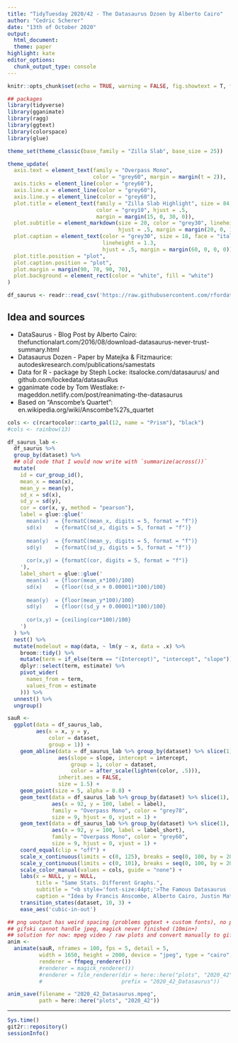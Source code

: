 ```yaml
---
title: "TidyTuesday 2020/42 - The Datasaurus Dzoen by Alberto Cairo"
author: "Cedric Scherer"
date: "13th of October 2020"
output:
  html_document:
  theme: paper
highlight: kate
editor_options:
  chunk_output_type: console
---
```

  
```r
knitr::opts_chunk$set(echo = TRUE, warning = FALSE, fig.showtext = T, fig.retina = 1)
```

```r
## packages
library(tidyverse)
library(gganimate)
library(ragg)
library(ggtext)
library(colorspace)
library(glue)

theme_set(theme_classic(base_family = "Zilla Slab", base_size = 25))

theme_update(
  axis.text = element_text(family = "Overpass Mono",
                           color = "grey60", margin = margin(t = 2)),
  axis.ticks = element_line(color = "grey60"),
  axis.line.x = element_line(color = "grey60"),
  axis.line.y = element_line(color = "grey60"),
  plot.title = element_text(family = "Zilla Slab Highlight", size = 84, 
                            color = "grey10", hjust = .5,
                            margin = margin(15, 0, 30, 0)),
  plot.subtitle = element_markdown(size = 20, color = "grey30", lineheight = 1.6,
                                   hjust = .5, margin = margin(20, 0, 100, 0)),
  plot.caption = element_text(color = "grey30", size = 18, face = "italic", 
                              lineheight = 1.3,
                              hjust = .5, margin = margin(60, 0, 0, 0)),
  plot.title.position = "plot",
  plot.caption.position = "plot",
  plot.margin = margin(90, 70, 90, 70),
  plot.background = element_rect(color = "white", fill = "white")
)
```

```r
df_saurus <- readr::read_csv('https://raw.githubusercontent.com/rfordatascience/tidytuesday/master/data/2020/2020-10-13/datasaurus.csv')
```

## Idea and sources

* DataSaurus - Blog Post by Alberto Cairo: thefunctionalart.com/2016/08/download-datasaurus-never-trust-summary.html
* Datasaurus Dozen - Paper by Matejka & Fitzmaurice: autodeskresearch.com/publications/samestats
* Data for R - package by Steph Locke: itsalocke.com/datasaurus/ and github.com/lockedata/datasauRus
* gganimate code by Tom Westlake: r-mageddon.netlify.com/post/reanimating-the-datasaurus
* Based on "Anscombe's Quartet": en.wikipedia.org/wiki/Anscombe%27s_quartet

```r
cols <- c(rcartocolor::carto_pal(12, name = "Prism"), "black")
#cols <- rainbow(13)

df_saurus_lab <- 
  df_saurus %>% 
  group_by(dataset) %>% 
  ## old code that I would now write with `summarize(across())`
  mutate(
    id = cur_group_id(),
    mean_x = mean(x),
    mean_y = mean(y),
    sd_x = sd(x),
    sd_y = sd(y),
    cor = cor(x, y, method = "pearson"),
    label = glue::glue('
      mean(x)  = {formatC(mean_x, digits = 5, format = "f")}
      sd(x)    = {formatC(sd_x, digits = 5, format = "f")}
      
      mean(y)  = {formatC(mean_y, digits = 5, format = "f")}
      sd(y)    = {formatC(sd_y, digits = 5, format = "f")}
      
      cor(x,y) = {formatC(cor, digits = 5, format = "f")}
    '),
    label_short = glue::glue('
      mean(x)  = {floor(mean_x*100)/100}
      sd(x)    = {floor((sd_x + 0.00001)*100)/100}
      
      mean(y)  = {floor(mean_y*100)/100}
      sd(y)    = {floor((sd_y + 0.00001)*100)/100}
      
      cor(x,y) = {ceiling(cor*100)/100}
    ')
  ) %>%
  nest() %>% 
  mutate(modelout = map(data, ~ lm(y ~ x, data = .x) %>%
    broom::tidy() %>% 
    mutate(term = if_else(term == "(Intercept)", "intercept", "slope")) %>% 
    dplyr::select(term, estimate) %>% 
    pivot_wider(
      names_from = term,
      values_from = estimate
    ))) %>%
  unnest() %>% 
  ungroup()
```


```r
sauR <- 
  ggplot(data = df_saurus_lab,
         aes(x = x, y = y,
             color = dataset, 
             group = 1)) +
    geom_abline(data = df_saurus_lab %>% group_by(dataset) %>% slice(1),
                aes(slope = slope, intercept = intercept, 
                    group = 1, color = dataset, 
                    color = after_scale(lighten(color, .5))), 
                inherit.aes = FALSE,
                size = 1.5) +  
    geom_point(size = 5, alpha = 0.8) +
    geom_text(data = df_saurus_lab %>% group_by(dataset) %>% slice(1),
              aes(x = 92, y = 100, label = label),
              family = "Overpass Mono", color = "grey78", 
              size = 9, hjust = 0, vjust = 1) +
    geom_text(data = df_saurus_lab %>% group_by(dataset) %>% slice(1),
              aes(x = 92, y = 100, label = label_short),
              family = "Overpass Mono", color = "grey60", 
              size = 9, hjust = 0, vjust = 1) +
    coord_equal(clip = "off") +
    scale_x_continuous(limits = c(0, 125), breaks = seq(0, 100, by = 20), expand = c(.01, .01)) +
    scale_y_continuous(limits = c(0, 101), breaks = seq(0, 100, by = 20), expand = c(.01, .01)) +
    scale_color_manual(values = cols, guide = "none") +
    labs(x = NULL, y = NULL, 
         title = "Same Stats. Different Graphs.",
         subtitle = "<b style='font-size:44pt;'>The Famous Datasaurus (*Anscombosaurus spec.*) Dozen</b><br><br>is a set of 13 different datasets with nigh-identical summary statistics, which could lead one to believe the<br>datasets are quite similar. After visualizing the data, it becomes clear that the datasets are markedly different.<br>It is based on **Anscombe's Quartet** which was developed by F.J. Anscombe in 1973 to demonstrate the importance<br>of data visualization. In 2016, Alberto Cairo created the Datasaurus dataset which urges people to *never trust*<br>*summary statistics alone; always visualize your data*. This dataset was published together with a dozen<br> other datasets with almost the same summary statistics by Justin Matejka & George Fitzmaurice in 2017.",
         caption = "Idea by Francis Anscombe, Alberto Cairo, Justin Matejka & George Fitzmaurice\nVisualization by Cédric Scherer based on code by Tom Westlake") + #ggsave("test2.jpeg", width = 20, height = 24, type = "cairo")
    transition_states(dataset, 10, 3) + 
    ease_aes('cubic-in-out')
```

```r
## png uoutput has weird spacing (problems ggtext + custom fonts), no problem with jpeg
## gifski cannot handle jpeg, magick never finished (10min+)
## solution for now: mpeg video / raw plots and convert manually to gif
anim <- 
  animate(sauR, nframes = 100, fps = 5, detail = 5, 
          width = 1650, height = 2000, device = "jpeg", type = "cairo",
          renderer = ffmpeg_renderer())
          #renderer = magick_renderer())
          #renderer = file_renderer(dir = here::here("plots", "2020_42"), 
          #                         prefix = "2020_42_Datasaurus"))

anim_save(filename = "2020_42_Datasaurus.mpeg", 
          path = here::here("plots", "2020_42"))
```

***

```r
Sys.time()
git2r::repository()
sessionInfo()
```
